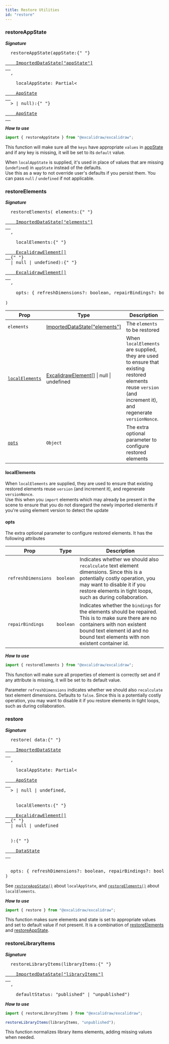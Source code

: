 ```yaml
---
title: Restore Utilities
id: "restore"
---
```


### restoreAppState

**_Signature_**

<pre>
  restoreAppState(appState:{" "}
  <a href="https://github.com/excalidraw/excalidraw/blob/master/packages/excalidraw/data/types.ts#L34">
    ImportedDataState["appState"]
  </a>
  ,<br />
  &nbsp; localAppState: Partial&lt;
  <a href="https://github.com/excalidraw/excalidraw/blob/master/packages/excalidraw/types.ts#L95">
    AppState
  </a>
  > | null):{" "}
  <a href="https://github.com/excalidraw/excalidraw/blob/master/packages/excalidraw/types.ts#L95">
    AppState
  </a>
</pre>

**_How to use_**

```js
import { restoreAppState } from "@excalidraw/excalidraw";
```

This function will make sure all the `keys` have appropriate `values` in [appState](https://github.com/excalidraw/excalidraw/blob/master/packages/excalidraw/types.ts#L95) and if any key is missing, it will be set to its `default` value.

When `localAppState` is supplied, it's used in place of values that are missing (`undefined`) in `appState` instead of the defaults.  
Use this as a way to not override user's defaults if you persist them. You can pass `null` / `undefined` if not applicable.

### restoreElements

**_Signature_**

<pre>
  restoreElements( elements:{" "}
  <a href="https://github.com/excalidraw/excalidraw/blob/master/packages/excalidraw/element/types.ts#L114">
    ImportedDataState["elements"]
  </a>
  ,<br />
  &nbsp; localElements:{" "}
  <a href="https://github.com/excalidraw/excalidraw/blob/master/packages/excalidraw/element/types.ts#L114">
    ExcalidrawElement[]
  </a>{" "}
  | null | undefined):{" "}
  <a href="https://github.com/excalidraw/excalidraw/blob/master/packages/excalidraw/element/types.ts#L114">
    ExcalidrawElement[]
  </a>
  ,<br />
  &nbsp; opts: &#123; refreshDimensions?: boolean, repairBindings?: boolean }
  <br />)
</pre>

| Prop | Type | Description |
| --- | --- | --- |
| `elements` | <a href="https://github.com/excalidraw/excalidraw/blob/master/packages/excalidraw/element/types.ts#L114">ImportedDataState["elements"]</a> | The `elements` to be restored |
| [`localElements`](#localelements) | <a href="https://github.com/excalidraw/excalidraw/blob/master/packages/excalidraw/element/types.ts#L114">ExcalidrawElement[]</a> &#124; null &#124; undefined | When `localElements` are supplied, they are used to ensure that existing restored elements reuse `version` (and increment it), and regenerate `versionNonce`. |
| [`opts`](#opts) | `Object` | The extra optional parameter to configure restored elements |

#### localElements

When `localElements` are supplied, they are used to ensure that existing restored elements reuse `version` (and increment it), and regenerate `versionNonce`.  
Use this when you `import` elements which may already be present in the scene to ensure that you do not disregard the newly imported elements if you're using element version to detect the update

#### opts

The extra optional parameter to configure restored elements. It has the following attributes

| Prop | Type | Description |
| --- | --- | --- |
| `refreshDimensions` | `boolean` | Indicates whether we should also `recalculate` text element dimensions. Since this is a potentially costly operation, you may want to disable it if you restore elements in tight loops, such as during collaboration. |
| `repairBindings` | `boolean` | Indicates whether the `bindings` for the elements should be repaired. This is to make sure there are no containers with non existent bound text element id and no bound text elements with non existent container id. |

**_How to use_**

```js
import { restoreElements } from "@excalidraw/excalidraw";
```

This function will make sure all properties of element is correctly set and if any attribute is missing, it will be set to its default value.

Parameter `refreshDimensions` indicates whether we should also `recalculate` text element dimensions. Defaults to `false`. Since this is a potentially costly operation, you may want to disable it if you restore elements in tight loops, such as during collaboration.

### restore

**_Signature_**

<pre>
  restore( data:{" "}
  <a href="https://github.com/excalidraw/excalidraw/blob/master/packages/excalidraw/data/types.ts#L34">
    ImportedDataState
  </a>
  ,<br />
  &nbsp; localAppState: Partial&lt;
  <a href="https://github.com/excalidraw/excalidraw/blob/master/packages/excalidraw/types.ts#L95">
    AppState
  </a>
  > | null | undefined,
  <br />
  &nbsp; localElements:{" "}
  <a href="https://github.com/excalidraw/excalidraw/blob/master/packages/excalidraw/element/types.ts#L114">
    ExcalidrawElement[]
  </a>{" "}
  | null | undefined
  <br />
  ):{" "}
  <a href="https://github.com/excalidraw/excalidraw/blob/master/packages/excalidraw/data/types.ts#L4">
    DataState
  </a>
  <br />
  opts: &#123; refreshDimensions?: boolean, repairBindings?: boolean }<br />)
</pre>

See [`restoreAppState()`](https://github.com/excalidraw/excalidraw/blob/master/packages/excalidraw/packages/excalidraw/README.md#restoreAppState) about `localAppState`, and [`restoreElements()`](https://github.com/excalidraw/excalidraw/blob/master/packages/excalidraw/packages/excalidraw/README.md#restoreElements) about `localElements`.

**_How to use_**

```js
import { restore } from "@excalidraw/excalidraw";
```

This function makes sure elements and state is set to appropriate values and set to default value if not present. It is a combination of [restoreElements](#restoreelements) and [restoreAppState](#restoreappstate).

### restoreLibraryItems

**_Signature_**

<pre>
  restoreLibraryItems(libraryItems:{" "}
  <a href="https://github.com/excalidraw/excalidraw/blob/master/packages/excalidraw/data/types.ts#L34">
    ImportedDataState["libraryItems"]
  </a>
  ,<br />
  &nbsp; defaultStatus: "published" | "unpublished")
</pre>

**_How to use_**

```js
import { restoreLibraryItems } from "@excalidraw/excalidraw";

restoreLibraryItems(libraryItems, "unpublished");
```

This function normalizes library items elements, adding missing values when needed.
